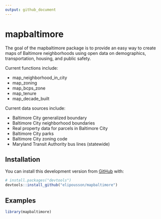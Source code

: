 ```yaml
---
output: github_document
---
```


# mapbaltimore

<!-- badges: start -->
<!-- badges: end -->

The goal of the mapbaltimore package is to provide an easy way to create maps of Baltimore neighborhoods using open data on demographics, transportation, housing, and public safety.

Current functions include:

- map_neighborhood_in_city
- map_zoning
- map_bcps_zone
- map_tenure
- map_decade_built

Current data sources include:

- Baltimore City generalized boundary
- Baltimore City neighborhood boundaries
- Real property data for parcels in Baltimore City
- Baltimore City parks
- Baltimore City zoning code
- Maryland Transit Authority bus lines (statewide)

## Installation

You can install this development version from [GitHub](https://github.com/) with:

``` r
# install.packages("devtools")
devtools::install_github("elipousson/mapbaltimore")
```
## Examples

```r
library(mapbaltimore)
```

